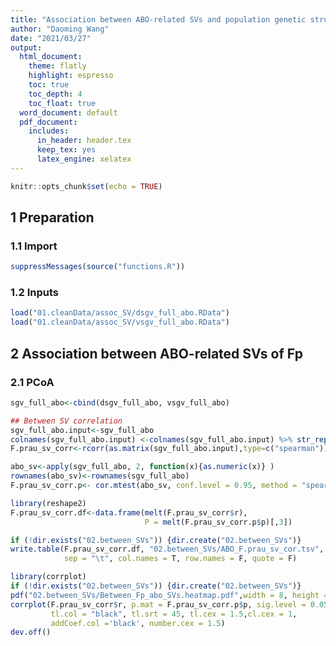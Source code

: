 ```yaml
---
title: "Association between ABO-related SVs and population genetic structure/clusters of Fp"
author: "Daoming Wang"
date: "2021/03/27"
output:
  html_document: 
    theme: flatly
    highlight: espresso
    toc: true
    toc_depth: 4
    toc_float: true
  word_document: default
  pdf_document:
    includes:
      in_header: header.tex
      keep_tex: yes
      latex_engine: xelatex
---
```



```r
knitr::opts_chunk$set(echo = TRUE)
```

## 1 Preparation
### 1.1 Import

```r
suppressMessages(source("functions.R"))
```

### 1.2 Inputs

```r
load("01.cleanData/assoc_SV/dsgv_full_abo.RData")
load("01.cleanData/assoc_SV/vsgv_full_abo.RData")
```

## 2 Association between ABO-related SVs of Fp

### 2.1 PCoA
```r
sgv_full_abo<-cbind(dsgv_full_abo, vsgv_full_abo)

## Between SV correlation
sgv_full_abo.input<-sgv_full_abo
colnames(sgv_full_abo.input) <-colnames(sgv_full_abo.input) %>% str_replace_all(".*\\:", "")
F.prau_sv_corr<-rcorr(as.matrix(sgv_full_abo.input),type=c("spearman"))

abo_sv<-apply(sgv_full_abo, 2, function(x){as.numeric(x)} )
rownames(abo_sv)<-rownames(sgv_full_abo)
F.prau_sv_corr.p<- cor.mtest(abo_sv, conf.level = 0.95, method = "spearman")

library(reshape2)
F.prau_sv_corr.df<-data.frame(melt(F.prau_sv_corr$r),
                              P = melt(F.prau_sv_corr.p$p)[,3])

if (!dir.exists("02.between_SVs")) {dir.create("02.between_SVs")}
write.table(F.prau_sv_corr.df, "02.between_SVs/ABO_F.prau_sv_cor.tsv",
            sep = "\t", col.names = T, row.names = F, quote = F)

library(corrplot)
if (!dir.exists("02.between_SVs")) {dir.create("02.between_SVs")}
pdf("02.between_SVs/Between_Fp_abo_SVs.heatmap.pdf",width = 8, height = 8)
corrplot(F.prau_sv_corr$r, p.mat = F.prau_sv_corr.p$p, sig.level = 0.05, type = "upper", order = "hclust", addrect = 2,
         tl.col = "black", tl.srt = 45, tl.cex = 1.5,cl.cex = 1,
         addCoef.col ='black', number.cex = 1.5)
dev.off()
```
